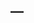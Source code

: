 ---
---

<link rel="stylesheet" href="styles.css" type="text/css">
<link rel="stylesheet" href="academicicons/css/academicons.min.css"/>